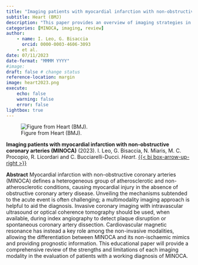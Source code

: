 ```yaml
---
title: "Imaging patients with myocardial infarction with non-obstructive coronary arteries (MINOCA)"
subtitle: Heart (BMJ)
description: "This paper provides an overview of imaging strategies in patients with MI and non-obstructive coronary arteries."
categories: [MINOCA, imaging, review] 
author: 
    - name: I. Leo, G. Bisaccia
      orcid: 0000-0003-4606-3093
    - et al.
date: 07/11/2023
date-format: "MMMM YYYY"
#image: 
draft: false # change status
reference-location: margin
image: heart2023.png
execute:
    echo: false
    warning: false
    error: false
lightbox: true
---
```

![Figure from Heart (BMJ).](heart2023.png)

::: {.column-margin}
**Imaging patients with myocardial infarction with non-obstructive coronary arteries (MINOCA)** (2023). I. Leo, G. Bisaccia, N. Miaris, M. C. Procopio, R. Licordari and C. Bucciarelli-Ducci. *Heart*. [{{< bi box-arrow-up-right >}}](https://doi.org/10.1136/heartjnl-2023-322835)
:::

**Abstract**
Myocardial infarction with non-obstructive coronary arteries (MINOCA) defines a heterogeneous group of atherosclerotic and non-atherosclerotic conditions, causing myocardial injury in the absence of obstructive coronary artery disease. Unveiling the mechanisms subtended to the acute event is often challenging; a multimodality imaging approach is helpful to aid the diagnosis. Invasive coronary imaging with intravascular ultrasound or optical coherence tomography should be used, when available, during index angiography to detect plaque disruption or spontaneous coronary artery dissection. Cardiovascular magnetic resonance has instead a key role among the non-invasive modalities, allowing the differentiation between MINOCA and its non-ischaemic mimics and providing prognostic information. This educational paper will provide a comprehensive review of the strengths and limitations of each imaging modality in the evaluation of patients with a working diagnosis of MINOCA.